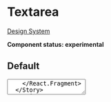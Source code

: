 
<Meta title="UI/Typography/TextArea" component={TextArea} />

# Textarea

[Design System](https://designsystem.amsterdam.nl/7awj1hc9f/p/939dd9-text-area)

**Component status: experimental**

## Default

<Preview>
  <Story name="Default">
    <React.Fragment>
      <TextArea />
    </React.Fragment>
  </Story>
</Preview>

## With a value

<Preview>
  <Story name="With a value">
    <React.Fragment>
      <TextArea value="Some text as value in the textarea" />
    </React.Fragment>
  </Story>
</Preview>

## With ref (check actions tab)

<Preview>
  <Story name="With ref (check actions tab)">
    <React.Fragment>
      {(() => {
        const ref = createRef()
        useEffect(() => {
          const element = ref.current
          if (!element) {
            return undefined
          }
          function onInput(event) {
            action(`Value changed! ${event.target.value}`)(event)
          }
          element.addEventListener('input', onInput)
          return () => {
            element.removeEventListener('input', onInput)
          }
        }, [ref])
        return <TextArea ref={ref} />
      })()}
    </React.Fragment>
  </Story>
</Preview>
